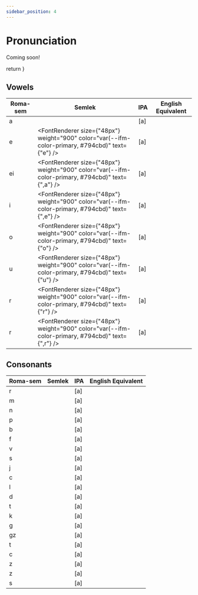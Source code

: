 ```yaml
---
sidebar_position: 4
---
```


# Pronunciation

Coming soon!


  return <FontRenderer size="48px" weight="900" color="var(--ifm-color-primary, #794cbd)" text={props.code} />
}

## Vowels

| Roma-sem | Semlek | IPA | English Equivalent |
|---|---|---|---|
| a | <RenderSemlek code="a" /> | [a] | |
| e | <FontRenderer size={"48px"} weight="900" color="var(--ifm-color-primary, #794cbd)" text={"e"} /> | [a] | |
| ei | <FontRenderer size={"48px"} weight="900" color="var(--ifm-color-primary, #794cbd)" text={",a"} /> | [a] | |
| i | <FontRenderer size={"48px"} weight="900" color="var(--ifm-color-primary, #794cbd)" text={",e"} /> | [a] | |
| o | <FontRenderer size={"48px"} weight="900" color="var(--ifm-color-primary, #794cbd)" text={"o"} /> | [a] | |
| u | <FontRenderer size={"48px"} weight="900" color="var(--ifm-color-primary, #794cbd)" text={"u"} /> | [a] | |
| r | <FontRenderer size={"48px"} weight="900" color="var(--ifm-color-primary, #794cbd)" text={"r"} /> | [a] | |
| r | <FontRenderer size={"48px"} weight="900" color="var(--ifm-color-primary, #794cbd)" text={",r"} /> | [a] | |

## Consonants

| Roma-sem | Semlek | IPA | English Equivalent |
|---|---|---|---|
| r | <RenderSemlek code="r" /> | [a] | |
| m | <RenderSemlek code="m" /> | [a] | |
| n | <RenderSemlek code="n" /> | [a] | |
| p | <RenderSemlek code="p" /> | [a] | |
| b | <RenderSemlek code="b" /> | [a] | |
| f | <RenderSemlek code="f" /> | [a] | |
| v | <RenderSemlek code="v" /> | [a] | |
| s | <RenderSemlek code="s" /> | [a] | |
| j | <RenderSemlek code="j" /> | [a] | |
| c | <RenderSemlek code="c" /> | [a] | |
| l | <RenderSemlek code="l" /> | [a] | |
| d | <RenderSemlek code="d" /> | [a] | |
| t | <RenderSemlek code="t" /> | [a] | |
| k | <RenderSemlek code="k" /> | [a] | |
| g | <RenderSemlek code="g" /> | [a] | |
| gz | <RenderSemlek code="x" /> | [a] | |
| t | <RenderSemlek code="-t" /> | [a] | |
| c | <RenderSemlek code=",c" /> | [a] | |
| z | <RenderSemlek code="-z" /> | [a] | |
| z | <RenderSemlek code=",z" /> | [a] | |
| s | <RenderSemlek code="-s" /> | [a] | |
